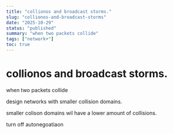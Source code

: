```yaml
---
title: "collionos and broadcast storms."
slug: "collionos-and-broadcast-storms"
date: "2025-10-29"
status: "published"
summary: "when two packets collide"
tags: ["network+"]
toc: true
---
```


# collionos and broadcast storms.

when two packets collide 

design networks with smaller collision domains. 

smaller colison domains wil have a lower amount of collisions. 

turn off autonegoatiaon